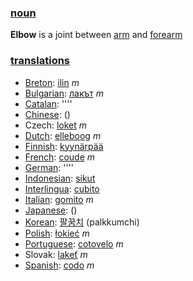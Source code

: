=== [[noun]] ===
'''Elbow''' is a joint between [[arm]] and [[forearm]]

=== [[translation]]s ===

*[[Breton]]: [[ilin]] ''m''
*[[Bulgarian]]: [[лакът]] ''m''
*[[Catalan]]: [[]] ''''
*[[Chinese]]: [[]] ()
*Czech: [[loket]] ''m''
*[[Dutch]]: [[elleboog]] ''m''
*[[Finnish]]: [[kyynärpää]]
*[[French]]: [[coude]] ''m''
*[[German]]: [[]] ''''
*[[Indonesian]]: [[sikut]]
*[[Interlingua]]: [[cubito]]
*[[Italian]]: [[gomito]] ''m''
*[[Japanese]]: [[]] ()
*[[Korean]]: [[팔꿈치]] (palkkumchi)
*[[Polish]]: [[łokieć]] ''m''
*[[Portuguese]]: [[cotovelo]] ''m''
*Slovak: [[lakeť]] ''m''
*[[Spanish]]: [[codo]] ''m''